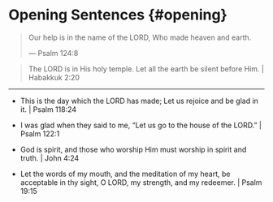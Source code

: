 # Opening Sentences {#opening} {-}

> Our help is in the name of the LORD, Who made heaven and earth.
> 
> --- Psalm 124:8

> The LORD is in His holy temple. Let all the earth be silent before Him. | Habakkuk 2:20

---

- This is the day which the LORD has made; Let us rejoice and be glad in it. | Psalm 118:24

- I was glad when they said to me, “Let us go to the house of the LORD." | Psalm 122:1

- God is spirit, and those who worship Him must worship in spirit and truth. | John 4:24

- Let the words of my mouth, and the meditation of my heart, be acceptable in thy sight, O LORD, my strength, and my redeemer. | Psalm 19:15
